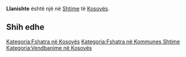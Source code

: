 {{Fshat në 
 | Emri                = Llanishte
 | EmriAlt                = 
 | NAME_SHORT_FORM=      
 | NAME_GENERIC=      
 | NAME_SORT_NAME_RO=      LLANISHTE
 | FULL_NAME_RO = Llanishte
 | FULL_NAME_ND_RO=Llanishte
 | SORT_NAME_RG=LLANISHTE
 | FULL_NAME_RG=Llanishte
 | FULL_NAME_ND_RG=Llanishte
 | SRP_NAME_SHORT_FORM=      
 | SRP_NAME_GENERIC=      
 | SRP_NAME_SORT_NAME_RO=      
 | SRP_FULL_NAME_RO = 
 | SRP_FULL_NAME_ND_RO=
 | SRP_SORT_NAME_RG=
 | SRP_FULL_NAME_RG=
 | SRP_FULL_NAME_ND_RG=
 | Emri (Rasa dhanore) = 
 | Figura              = 
 | Shteti              = Kosovo
 | Komuna              = Shtime
 | Kodi postar         = 
 | Sipërfaqja          = 

 | Popullsia           = 

 | Regj. i popullsisë  = 
 | Dend. e popullsisë  = 
 | Faqja zyrtare       = 
 <!--- Koordinatat ----> 
 | Gjerësia            = 42.384722
 | Gjatësia            = 20.946111
 | Lartësia            = 
}}
'''Llanishte''' është një [[]] në [[Shtime]] të [[Kosovës]].

<!-- == Gjeografia == -->
<!-- == Historia == -->
<!-- == Demografia == -->
== Shih edhe ==
{{Komuna Shtime}}
{{Kosovo-Administrata-Cung}}

[[Kategoria:Fshatra në Kosovës]]
[[Kategoria:Fshatra në Kommunes Shtime]]
[[Kategoria:Vendbanime në Kosovës]]
